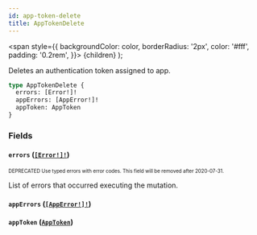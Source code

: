 ```yaml
---
id: app-token-delete
title: AppTokenDelete
---
```


<span
style={{
      backgroundColor: color,
      borderRadius: '2px',
      color: '#fff',
      padding: '0.2rem',
    }}>
{children}
</span>
);

Deletes an authentication token assigned to app.

```graphql
type AppTokenDelete {
  errors: [Error!]!
  appErrors: [AppError!]!
  appToken: AppToken
}
```

### Fields

#### `errors` ([`[Error!]!`](/api-reference/objects/error.mdx))

<sub><sup><Tag color="#ffba00">DEPRECATED</Tag> Use typed errors with error codes. This field will be removed after 2020-07-31.</sup></sub>

List of errors that occurred executing the mutation.

#### `appErrors` ([`[AppError!]!`](/api-reference/objects/app-error.mdx))

#### `appToken` ([`AppToken`](/api-reference/objects/app-token.mdx))
